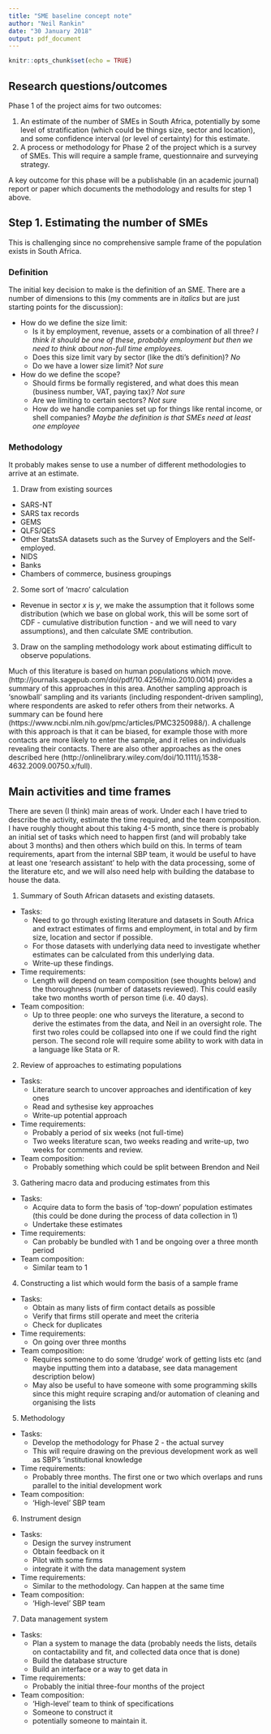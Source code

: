 ```yaml
---
title: "SME baseline concept note"
author: "Neil Rankin"
date: "30 January 2018"
output: pdf_document
---
```


```r
knitr::opts_chunk$set(echo = TRUE)
```

## Research questions/outcomes

Phase 1 of the project aims for two outcomes:

1. An estimate of the number of SMEs in South Africa, potentially by some level of stratification (which could be things size, sector and location), and some confidence interval (or level of certainty) for this estimate. 
2. A process or methodology for Phase 2 of the project which is a survey of SMEs. This will require a sample frame, questionnaire and surveying strategy.

A key outcome for this phase will be a publishable (in an academic journal) report or paper which documents the methodology and results for step 1 above.

## Step 1. Estimating the number of SMEs

This is challenging since no comprehensive sample frame of the population exists in South Africa. 

### Definition

The initial key decision to make is the definition of an SME. There are a number of dimensions to this (my comments are in *italics* but are just starting points for the discussion): 

* How do we define the size limit: 
    + Is it by employment, revenue, assets or a combination of all three? *I think it should be one of these, probably employment but then we need to think about non-full time employees.* 
    + Does this size limit vary by sector (like the dti's definition)? *No* 
    + Do we have a lower size limit? *Not sure* 
* How do we define the scope? 
    + Should firms be formally registered, and what does this mean (business number, VAT, paying tax)? *Not sure* 
    + Are we limiting to certain sectors? *Not sure* 
    + How do we handle companies set up for things like rental income, or shell companies? *Maybe the definition is that SMEs need at least one employee* 


### Methodology

It probably makes sense to use a number of different methodologies to arrive at an estimate.

1. Draw from existing sources
* SARS-NT
* SARS tax records
* GEMS
* QLFS/QES
* Other StatsSA datasets such as the Survey of Employers and the Self-employed.
* NIDS
* Banks
* Chambers of commerce, business groupings

2. Some sort of 'macro' calculation

* Revenue in sector *x* is *y*, we make the assumption that it follows some distribution (which we base on global work, this will be some sort of CDF - cumulative distribution function - and we will need to vary assumptions), and then calculate SME contribution. 

3. Draw on the sampling methodology work about estimating difficult to observe populations.

Much of this literature is based on human populations which move. (http://journals.sagepub.com/doi/pdf/10.4256/mio.2010.0014) provides a summary of this approaches in this area. Another sampling approach is 'snowball' sampling and its variants (including respondent-driven sampling), where respondents are asked to refer others from their networks. A summary can be found here (https://www.ncbi.nlm.nih.gov/pmc/articles/PMC3250988/). A challenge with this approach is that it can be biased, for example those with more contacts are more likely to enter the sample, and it relies on individuals revealing their contacts. There are also other approaches as the ones described here (http://onlinelibrary.wiley.com/doi/10.1111/j.1538-4632.2009.00750.x/full).



## Main activities and time frames

There are seven (I think) main areas of work. Under each I have tried to describe the activity, estimate the time required, and the team composition. I have roughly thought about this taking 4-5 month, since there is probably an initial set of tasks which need to happen first (and will probably take about 3 months) and then others which build on this. In terms of team requirements, apart from the internal SBP team, it would be useful to have at least one 'research assistant' to help with the data processing, some of the literature etc, and we will also need help with building the database to house the data.

1. Summary of South African datasets and existing datasets.

* Tasks:
    + Need to go through existing literature and datasets in South Africa and extract estimates of firms and employment, in total and by firm size, location and sector if possible.
    + For those datasets with underlying data need to investigate whether estimates can be calculated from this underlying data.
    + Write-up these findings.
    
* Time requirements:
    + Length will depend on team composition (see thoughts below) and the thoroughness (number of datasets reviewed). This could easily take two months worth of person time (i.e. 40 days).
    
* Team composition:
    + Up to three people: one who surveys the literature, a second to derive the estimates from the data, and Neil in an oversight role. The first two roles could be collapsed into one if we could find the right person. The second role will require some ability to work with data in a language like Stata or R.
    
2. Review of approaches to estimating populations

* Tasks:
    + Literature search to uncover approaches and identification of key ones
    + Read and sythesise key approaches
    + Write-up potential approach
    
* Time requirements:
    + Probably a period of six weeks (not full-time)
    + Two weeks literature scan, two weeks reading and write-up, two weeks for comments and review.
    
* Team composition:
    + Probably something which could be split between Brendon and Neil
    
3. Gathering macro data and producing estimates from this
* Tasks:
    + Acquire data to form the basis of 'top-down' population estimates (this could be done during the process of data collection in 1)
    + Undertake these estimates
    
* Time requirements:
    + Can probably be bundled with 1 and be ongoing over a three month period
    
* Team composition:
    + Similar team to 1
    
4. Constructing a list which would form the basis of a sample frame  
    
* Tasks:
    + Obtain as many lists of firm contact details as possible
    + Verify that firms still operate and meet the criteria
    + Check for duplicates
    
* Time requirements:
    + On going over three months

* Team composition:
    + Requires someone to do some 'drudge' work of getting lists etc (and maybe inputting them into a database, see data management description below)
    + May also be useful to have someone with some programming skills since this might require scraping and/or automation of cleaning and organising the lists
    
5. Methodology

* Tasks:
    + Develop the methodology for Phase 2 - the actual survey
    + This will require drawing on the previous development work as well as SBP's 'institutional knowledge
    
* Time requirements:
    + Probably three months. The first one or two which overlaps and runs parallel to the initial development work

* Team composition:
    + 'High-level' SBP team
    
6. Instrument design

* Tasks:
    + Design the survey instrument
    + Obtain feedback on it
    + Pilot with some firms
    + integrate it with the data management system
    
* Time requirements:
    + Similar to the methodology. Can happen at the same time

* Team composition:
    + 'High-level' SBP team


7. Data management system
* Tasks:
    + Plan a system to manage the data (probably needs the lists, details on contactability and fit, and collected data once that is done)
    + Build the database structure
    + Build an interface or a way to get data in
    
* Time requirements:
    + Probably the initial three-four months of the project

* Team composition:
    + 'High-level' team to think of specifications
    + Someone to construct it
    + potentially someone to maintain it.
